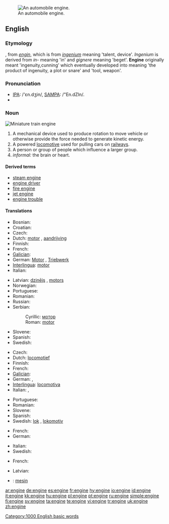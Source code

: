 [[Image:Mercedes V6 DTM Rennmotor 1996.jpg|thumb|An automobile engine.]]
==English==

===Etymology===
{{commonscat|Engines}}
{{ME.}}, from {{OF.}} ''[[engin]]'', which is from {{L.}} ''[[ingenium]]'' meaning 'talent, device'. ''Ingenium'' is derived from ''in-'' meaning 'in' and ''gignere'' meaning 'beget'. '''Engine''' originally meant 'ingenuity,cunning' which eventually developed into meaning 'the product of ingenuity, a plot or snare' and 'tool, weapon'.

===Pronunciation===
{{wikipedia}}
* [[w:IPA_chart_for_English|IPA]]: /'ɛn.dʒin/, [[w:SAMPA/English|SAMPA]]: /"En.dZIn/.
*{{audio|en-us-engine.ogg|Audio (US)}}

===Noun===
[[Image:Miniature Railway.JPG|thumb|Miniature train '''engine''']]
{{en-noun}}

# A mechanical device used to produce rotation to move vehicle or otherwise provide the force needed to generate kinetic energy.
# A powered [[locomotive]] used for pulling cars on [[railway]]s.
# A person or group of people which influence a larger group.
# ''informal:'' the brain or heart.

====Derived terms====
*[[steam engine]]
*[[engine driver]]
*[[fire engine]]
*[[jet engine]]
*[[engine trouble]]

====Translations====
{{trans-top|mechanical device}}
* Bosnian: {{t-|bs|motor|m}}
* Croatian: {{t-|hr|motor|m}}
* Czech: {{t-|cs|motor|m}}
* Dutch: [[motor]] {{m}}, [[aandrijving]] {{f}}
* Finnish: {{t+|fi|moottori}}
* French: {{t+|fr|moteur|m}}
* [[Galician]]: {{t-|gl|motor|xs=Galician}} {{m}}
* German: [[Motor]] {{m}}, [[Triebwerk]] {{n}}
* [[Interlingua]]: [[motor]]
* Italian: {{t+|it|motore|m}}
{{trans-mid}}
* Latvian: [[dzinējs]] {{m}}, [[motors]] {{m}}
* Norwegian: {{t-|no|motor|m}}
* Portuguese: {{t+|pt|motor|m}}
* Romanian: {{t+|ro|motor|n}}
* Russian: {{t+|ru|двигатель|m}}
* Serbian:
*: Cyrillic: [[мотор#Serbian|мотор]] {{m}}
*: Roman: [[motor#Serbian|motor]] {{m}}
* Slovene: {{t+|sl|motor|m}}
* Spanish: {{t+|es|motor}} {{f}}
* Swedish: {{t+|sv|motor|n}}
{{trans-bottom}}

{{trans-top|locomotive}}
* Czech: {{t+|cs|lokomotiva|f}}
* Dutch: [[locomotief]] {{m}}
* Finnish: {{t+|fi|veturi}}
* French: {{t+|fr|locomotive|f}}
* [[Galician]]: {{t|gl|locomotora|xs=Galician}} {{f}}
* German: {{t+|de|Lokomotive|f}}, {{t+|de|Lok|f}}
* [[Interlingua]]: [[locomotiva]]
* Italian: {{t+|it|motrice|f}}, {{t|it|locomotiva|f}}
{{trans-mid}}
* Portuguese: {{t|pt|locomotiva|f}}
* Romanian: {{t+|ro|motor|n}}
* Slovene: {{t+|sl|lokomotiva|f}}
* Spanish: {{t|es|locomotora}} {{m}}
* Swedish: [[lok]] {{c}}, [[lokomotiv]] {{c}}
{{trans-bottom}}

{{trans-top|influential group}}
* French: {{t+|fr|moteur|m}}
* German: {{t-|de|Motor|m}}
{{trans-mid}}
* Italian: {{t+|it|motore|m}}
* Swedish: {{t+|sv|motor|n}}
{{trans-bottom}}

{{trans-top|brain or heart}}
* French: {{t+|fr|moteur|m}}
{{trans-mid}}
* Latvian: {{t-|lv|motors|m|xs=Latvian}}
{{trans-bottom}}

{{checktrans-top}}
*{{ttbc|Indonesian}}: [[mesin]]
{{checktrans-bottom}}

[[Category:1000 English basic words]]

[[ar:engine]]
[[de:engine]]
[[es:engine]]
[[fr:engine]]
[[hy:engine]]
[[io:engine]]
[[id:engine]]
[[it:engine]]
[[kk:engine]]
[[hu:engine]]
[[pl:engine]]
[[pt:engine]]
[[ru:engine]]
[[simple:engine]]
[[fi:engine]]
[[sv:engine]]
[[ta:engine]]
[[te:engine]]
[[vi:engine]]
[[tr:engine]]
[[uk:engine]]
[[zh:engine]]